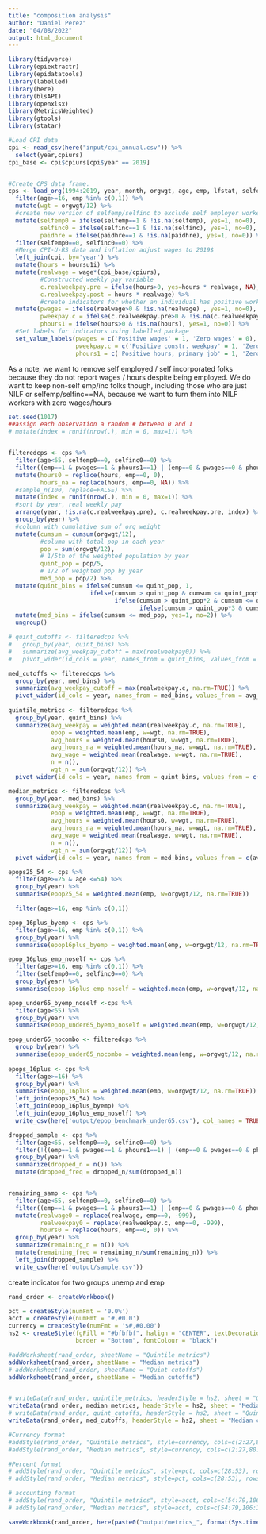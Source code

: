 ```yaml
---
title: "composition analysis"
author: "Daniel Perez"
date: "04/08/2022"
output: html_document
---
```


```r
library(tidyverse)
library(epiextractr)
library(epidatatools)
library(labelled)
library(here)
library(blsAPI)
library(openxlsx)
library(MetricsWeighted)
library(gtools)
library(statar)
```


```r
#Load CPI data
cpi <- read_csv(here("input/cpi_annual.csv")) %>% 
  select(year,cpiurs)
cpi_base <- cpi$cpiurs[cpi$year == 2019] 


#Create CPS data frame. 
cps <- load_org(1994:2019, year, month, orgwgt, age, emp, lfstat, selfemp, selfinc, hoursu1, hoursu1i, hoursvary, paidhre, wage, wageotc, weekpay, mind16, mocc10) %>%
  filter(age>=16, emp %in% c(0,1)) %>%
  mutate(wgt = orgwgt/12) %>% 
  #create new version of selfemp/selfinc to exclude self employer workers
  mutate(selfemp0 = ifelse(selfemp==1 & !is.na(selfemp), yes=1, no=0),
         selfinc0 = ifelse(selfinc==1 & !is.na(selfinc), yes=1, no=0),
         paidhre = ifelse(paidhre==1 & !is.na(paidhre), yes=1, no=0)) %>%
  filter(selfemp0==0, selfinc0==0) %>%
  #Merge CPI-U-RS data and inflation adjust wages to 2019$
  left_join(cpi, by='year') %>% 
  mutate(hours = hoursu1i) %>% 
  mutate(realwage = wage*(cpi_base/cpiurs),
         #Constructed weekly pay variable
         c.realweekpay.pre = ifelse(hours>0, yes=hours * realwage, NA),
         c.realweekpay.post = hours * realwage) %>% 
         #create indicators for whether an individual has positive work hours, weekly pay, and/or wages
  mutate(pwages = ifelse(realwage>0 & !is.na(realwage) , yes=1, no=0), 
         pweekpay.c = ifelse(c.realweekpay.pre>0 & !is.na(c.realweekpay.pre) , yes=1, no=0),
         phours1 = ifelse(hours>0 & !is.na(hours), yes=1, no=0)) %>%
  #Set labels for indicators using labelled package
  set_value_labels(pwages = c('Positive wages' = 1, 'Zero wages' = 0),
                   pweekpay.c = c('Positive constr. weekpay' = 1, 'Zero constr. weekpay' = 0),
                   phours1 = c('Positive hours, primary job' = 1, 'Zero hours' =0))


```

As a note, we want to remove self employed / self incorporated folks because they do not report wages / hours despite being employed. We do want to keep non-self emp/inc folks though, including those who are just NILF or selfemp/selfinc==NA, because we want to turn them into NILF workers with zero wages/hours


```r

set.seed(1017)
##assign each observation a random # between 0 and 1
# mutate(index = runif(nrow(.), min = 0, max=1)) %>%  


filteredcps <- cps %>% 
  filter(age<65, selfemp0==0, selfinc0==0) %>% 
  filter((emp==1 & pwages==1 & phours1==1) | (emp==0 & pwages==0 & phours1==0)) %>% 
  mutate(hours0 = replace(hours, emp==0, 0),
         hours_na = replace(hours, emp==0, NA)) %>%
  #sample_n(100, replace=FALSE) %>% 
  mutate(index = runif(nrow(.), min = 0, max=1)) %>%  
  #sort by year, real weekly pay
  arrange(year, !is.na(c.realweekpay.pre), c.realweekpay.pre, index) %>%
  group_by(year) %>% 
  #column with cumulative sum of org weight
  mutate(cumsum = cumsum(orgwgt/12), 
         #column with total pop in each year
         pop = sum(orgwgt/12), 
         # 1/5th of the weighted population by year
         quint_pop = pop/5,
         # 1/2 of weighted pop by year
         med_pop = pop/2) %>% 
  mutate(quint_bins = ifelse(cumsum <= quint_pop, 1,
                       ifelse(cumsum > quint_pop & cumsum <= quint_pop*2, 2,
                              ifelse(cumsum > quint_pop*2 & cumsum <= quint_pop*3, 3,
                                     ifelse(cumsum > quint_pop*3 & cumsum <= quint_pop*4, 4, 5))))) %>%
  mutate(med_bins = ifelse(cumsum <= med_pop, yes=1, no=2)) %>% 
  ungroup()

# quint_cutoffs <- filteredcps %>% 
#   group_by(year, quint_bins) %>% 
#   summarize(avg_weekpay_cutoff = max(realweekpay0)) %>% 
#   pivot_wider(id_cols = year, names_from = quint_bins, values_from = avg_weekpay_cutoff)

med_cutoffs <- filteredcps %>% 
  group_by(year, med_bins) %>% 
  summarize(avg_weekpay_cutoff = max(realweekpay.c, na.rm=TRUE)) %>% 
  pivot_wider(id_cols = year, names_from = med_bins, values_from = avg_weekpay_cutoff)
  
quintile_metrics <- filteredcps %>%
  group_by(year, quint_bins) %>%
  summarize(avg_weekpay = weighted.mean(realweekpay.c, na.rm=TRUE),
            epop = weighted.mean(emp, w=wgt, na.rm=TRUE),
            avg_hours = weighted.mean(hours0, w=wgt, na.rm=TRUE),
            avg_hours_na = weighted.mean(hours_na, w=wgt, na.rm=TRUE),
            avg_wage = weighted.mean(realwage, w=wgt, na.rm=TRUE),
            n = n(),
            wgt_n = sum(orgwgt/12)) %>% 
  pivot_wider(id_cols = year, names_from = quint_bins, values_from = c(avg_wage, avg_hours, avg_hours_na, avg_weekpay, epop, n, wgt_n))

median_metrics <- filteredcps %>% 
  group_by(year, med_bins) %>% 
  summarize(avg_weekpay = weighted.mean(realweekpay.c, na.rm=TRUE),
            epop = weighted.mean(emp, w=wgt, na.rm=TRUE),
            avg_hours = weighted.mean(hours0, w=wgt, na.rm=TRUE),
            avg_hours_na = weighted.mean(hours_na, w=wgt, na.rm=TRUE),
            avg_wage = weighted.mean(realwage, w=wgt, na.rm=TRUE),
            n = n(),
            wgt_n = sum(orgwgt/12)) %>% 
  pivot_wider(id_cols = year, names_from = med_bins, values_from = c(avg_wage, avg_hours, avg_hours_na, avg_weekpay, epop, n, wgt_n))

```

```r

epops25_54 <- cps %>% 
  filter(age>=25 & age <=54) %>% 
  group_by(year) %>% 
  summarise(epop25_54 = weighted.mean(emp, w=orgwgt/12, na.rm=TRUE))

  filter(age>=16, emp %in% c(0,1))

epop_16plus_byemp <- cps %>% 
  filter(age>=16, emp %in% c(0,1)) %>% 
  group_by(year) %>% 
  summarise(epop16plus_byemp = weighted.mean(emp, w=orgwgt/12, na.rm=TRUE))

epop_16plus_emp_noself <- cps %>% 
  filter(age>=16, emp %in% c(0,1)) %>% 
  filter(selfemp0==0, selfinc0==0) %>% 
  group_by(year) %>% 
  summarise(epop_16plus_emp_noself = weighted.mean(emp, w=orgwgt/12, na.rm=TRUE))

epop_under65_byemp_noself <-cps %>% 
  filter(age<65) %>% 
  group_by(year) %>% 
  summarise(epop_under65_byemp_noself = weighted.mean(emp, w=orgwgt/12, na.rm=TRUE))

epop_under65_nocombo <- filteredcps %>% 
  group_by(year) %>% 
  summarise(epop_under65_nocombo = weighted.mean(emp, w=orgwgt/12, na.rm=TRUE))
      
epops_16plus <- cps %>% 
  filter(age>=16) %>% 
  group_by(year) %>% 
  summarise(epop_16plus = weighted.mean(emp, w=orgwgt/12, na.rm=TRUE)) %>% 
  left_join(epops25_54) %>%
  left_join(epop_16plus_byemp) %>% 
  left_join(epop_16plus_emp_noself) %>% 
  write_csv(here('output/epop_benchmark_under65.csv'), col_names = TRUE)

```


```r
dropped_sample <- cps %>% 
  filter(age<65, selfemp0==0, selfinc0==0) %>% 
  filter(!((emp==1 & pwages==1 & phours1==1) | (emp==0 & pwages==0 & phours1==0))) %>% 
  group_by(year) %>% 
  summarize(dropped_n = n()) %>% 
  mutate(dropped_freq = dropped_n/sum(dropped_n))


remaining_samp <- cps %>% 
  filter(age<65, selfemp0==0, selfinc0==0) %>% 
  filter((emp==1 & pwages==1 & phours1==1) | (emp==0 & pwages==0 & phours1==0)) %>% 
  mutate(realwage0 = replace(realwage, emp==0, -999),
         realweekpay0 = replace(realweekpay.c, emp==0, -999),
         hours0 = replace(hours, emp==0, 0)) %>% 
  group_by(year) %>% 
  summarize(remaining_n = n()) %>% 
  mutate(remaining_freq = remaining_n/sum(remaining_n)) %>% 
  left_join(dropped_sample) %>% 
  write_csv(here('output/sample.csv'))

```

create indicator for two groups unemp and emp


```r

rand_order <- createWorkbook()

pct = createStyle(numFmt = '0.0%')
acct = createStyle(numFmt = '#,#0.0')
currency = createStyle(numFmt = '$#,#0.00') 
hs2 <- createStyle(fgFill = "#bfbfbf", halign = "CENTER", textDecoration = "Bold",
                   border = "Bottom", fontColour = "black")

#addWorksheet(rand_order, sheetName = "Quintile metrics")
addWorksheet(rand_order, sheetName = "Median metrics")
# addWorksheet(rand_order, sheetName = "Quint cutoffs")
addWorksheet(rand_order, sheetName = "Median cutoffs")


# writeData(rand_order, quintile_metrics, headerStyle = hs2, sheet = "Quintile metrics", startCol = 1, startRow = 1, colNames = TRUE)
writeData(rand_order, median_metrics, headerStyle = hs2, sheet = "Median metrics", startCol = 1, startRow = 1, colNames = TRUE)
# writeData(rand_order, quint_cutoffs, headerStyle = hs2, sheet = "Quint cutoffs", startCol = 1, startRow = 1, colNames = TRUE)
writeData(rand_order, med_cutoffs, headerStyle = hs2, sheet = "Median cutoffs", startCol = 1, startRow = 1, colNames = TRUE)

#Currency format
#addStyle(rand_order, "Quintile metrics", style=currency, cols=c(2:27,80:105), rows=2:(nrow(quintile_metrics)+1), gridExpand=TRUE)
#addStyle(rand_order, "Median metrics", style=currency, cols=c(2:27,80:105), rows=2:(nrow(median_metrics)+1), gridExpand=TRUE)

#Percent format
# addStyle(rand_order, "Quintile metrics", style=pct, cols=c(28:53), rows=2:(nrow(quintile_metrics)+1), gridExpand=TRUE)
# addStyle(rand_order, "Median metrics", style=pct, cols=c(28:53), rows=2:(nrow(median_metrics)+1), gridExpand=TRUE)

# accounting format
# addStyle(rand_order, "Quintile metrics", style=acct, cols=c(54:79,106:157), rows=2:(nrow(quintile_metrics)+1), gridExpand=TRUE)
# addStyle(rand_order, "Median metrics", style=acct, cols=c(54:79,106:157), rows=2:(nrow(median_metrics)+1), gridExpand=TRUE)

saveWorkbook(rand_order, here(paste0("output/metrics_", format(Sys.time(), "%d-%b-%Y %H.%M"), ".xlsx")))
```
